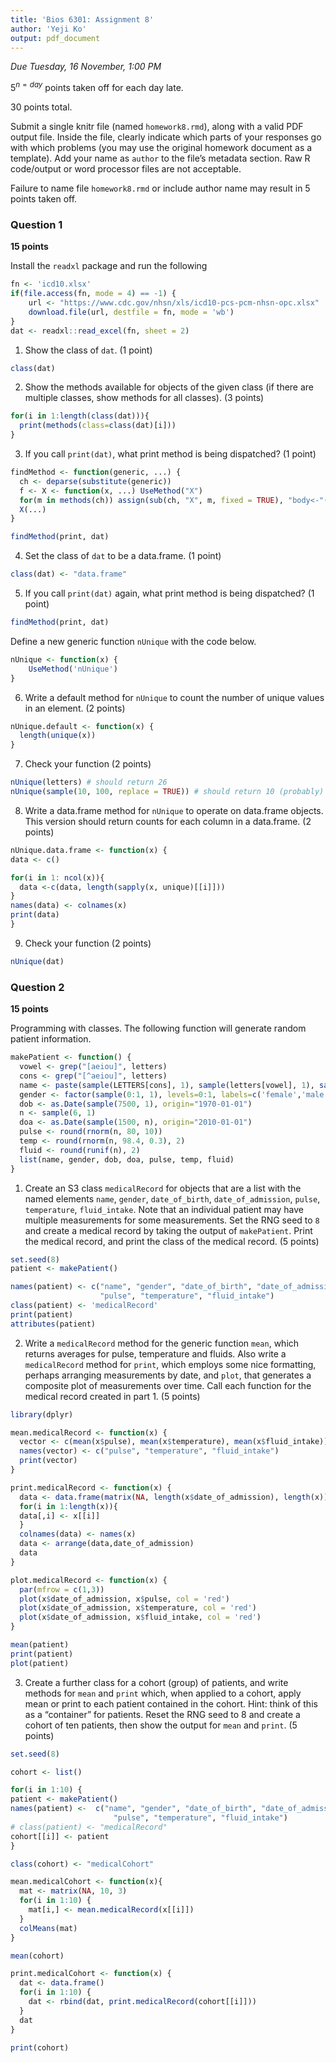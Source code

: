 ```yaml
---
title: 'Bios 6301: Assignment 8'
author: 'Yeji Ko'
output: pdf_document
---
```


*Due Tuesday, 16 November, 1:00 PM*

$5^{n=day}$ points taken off for each day late.

30 points total.

Submit a single knitr file (named `homework8.rmd`), along with a valid PDF output file. Inside the file, clearly indicate which parts of your responses go with which problems (you may use the original homework document as a template). Add your name as `author` to the file's metadata section. Raw R code/output or word processor files are not acceptable.

Failure to name file `homework8.rmd` or include author name may result in 5 points taken off.

### Question 1 ###

**15 points**

Install the `readxl` package and run the following

```r
fn <- 'icd10.xlsx'
if(file.access(fn, mode = 4) == -1) {
    url <- "https://www.cdc.gov/nhsn/xls/icd10-pcs-pcm-nhsn-opc.xlsx"
    download.file(url, destfile = fn, mode = 'wb')
}
dat <- readxl::read_excel(fn, sheet = 2)
```

1. Show the class of `dat`. (1 point)

```r
class(dat)
```

2. Show the methods available for objects of the given class (if there are multiple classes, show methods for all classes). (3 points)

```r
for(i in 1:length(class(dat))){
  print(methods(class=class(dat)[i]))
}

```

3. If you call `print(dat)`, what print method is being dispatched? (1 point)

```r
findMethod <- function(generic, ...) {
  ch <- deparse(substitute(generic))
  f <- X <- function(x, ...) UseMethod("X")
  for(m in methods(ch)) assign(sub(ch, "X", m, fixed = TRUE), "body<-"(f, value = m))
  X(...)
}

findMethod(print, dat)
```

4. Set the class of `dat` to be a data.frame. (1 point)

```r
class(dat) <- "data.frame"
```

5. If you call `print(dat)` again, what print method is being dispatched? (1 point)

```r
findMethod(print, dat)
```

Define a new generic function `nUnique` with the code below.

```r
nUnique <- function(x) {
    UseMethod('nUnique')
}
```

6. Write a default method for `nUnique` to count the number of unique values in an element. (2 points)

```r
nUnique.default <- function(x) {
  length(unique(x))
}
```

7. Check your function (2 points)

```r
nUnique(letters) # should return 26
nUnique(sample(10, 100, replace = TRUE)) # should return 10 (probably)
```

8. Write a data.frame method for `nUnique` to operate on data.frame objects.
This version should return counts for each column in a data.frame. (2 points)

```r
nUnique.data.frame <- function(x) {
data <- c()

for(i in 1: ncol(x)){
  data <-c(data, length(sapply(x, unique)[[i]]))
}
names(data) <- colnames(x)
print(data)
}

```

9. Check your function (2 points)

```r
nUnique(dat)
```

### Question 2 ###

**15 points**

Programming with classes.  The following function will generate random patient information.

```r
makePatient <- function() {
  vowel <- grep("[aeiou]", letters)
  cons <- grep("[^aeiou]", letters)
  name <- paste(sample(LETTERS[cons], 1), sample(letters[vowel], 1), sample(letters[cons], 1), sep='')
  gender <- factor(sample(0:1, 1), levels=0:1, labels=c('female','male'))
  dob <- as.Date(sample(7500, 1), origin="1970-01-01")
  n <- sample(6, 1)
  doa <- as.Date(sample(1500, n), origin="2010-01-01")
  pulse <- round(rnorm(n, 80, 10))
  temp <- round(rnorm(n, 98.4, 0.3), 2)
  fluid <- round(runif(n), 2)
  list(name, gender, dob, doa, pulse, temp, fluid)
}
```

1. Create an S3 class `medicalRecord` for objects that are a list with the named elements `name`, `gender`, `date_of_birth`, `date_of_admission`, `pulse`, `temperature`, `fluid_intake`. Note that an individual patient may have multiple measurements for some measurements.  Set the RNG seed to `8` and create a medical record by taking the output of `makePatient`.  Print the medical record, and print the class of the medical record. (5 points)

```r
set.seed(8)
patient <- makePatient()

names(patient) <- c("name", "gender", "date_of_birth", "date_of_admission", 
                    "pulse", "temperature", "fluid_intake")
class(patient) <- 'medicalRecord'
print(patient)
attributes(patient)
```

2. Write a `medicalRecord` method for the generic function `mean`, which returns averages for pulse, temperature and fluids. Also write a `medicalRecord` method for `print`, which employs some nice formatting, perhaps arranging measurements by date, and `plot`, that generates a composite plot of measurements over time.  Call each function for the medical record created in part 1. (5 points)

```r
library(dplyr)

mean.medicalRecord <- function(x) {
  vector <- c(mean(x$pulse), mean(x$temperature), mean(x$fluid_intake))
  names(vector) <- c("pulse", "temperature", "fluid_intake")
  print(vector)
}

print.medicalRecord <- function(x) {
  data <- data.frame(matrix(NA, length(x$date_of_admission), length(x)))
  for(i in 1:length(x)){
  data[,i] <- x[[i]]
  }
  colnames(data) <- names(x)
  data <- arrange(data,date_of_admission)
  data
}

plot.medicalRecord <- function(x) {
  par(mfrow = c(1,3))
  plot(x$date_of_admission, x$pulse, col = 'red')
  plot(x$date_of_admission, x$temperature, col = 'red')
  plot(x$date_of_admission, x$fluid_intake, col = 'red')
}

mean(patient)
print(patient)
plot(patient)
```

3. Create a further class for a cohort (group) of patients, and write methods for `mean` and `print` which, when applied to a cohort, apply mean or print to each patient contained in the cohort. Hint: think of this as a "container" for patients.  Reset the RNG seed to 8 and create a cohort of ten patients, then show the output for `mean` and `print`. (5 points)

```r
set.seed(8)

cohort <- list()

for(i in 1:10) {
patient <- makePatient()
names(patient) <-  c("name", "gender", "date_of_birth", "date_of_admission", 
                       "pulse", "temperature", "fluid_intake")
# class(patient) <- "medicalRecord"
cohort[[i]] <- patient
}

class(cohort) <- "medicalCohort"

mean.medicalCohort <- function(x){
  mat <- matrix(NA, 10, 3)
  for(i in 1:10) {
    mat[i,] <- mean.medicalRecord(x[[i]])
  }
  colMeans(mat)
}

mean(cohort)   

print.medicalCohort <- function(x) {
  dat <- data.frame()
  for(i in 1:10) {
    dat <- rbind(dat, print.medicalRecord(cohort[[i]]))
  }
  dat
}

print(cohort)
```